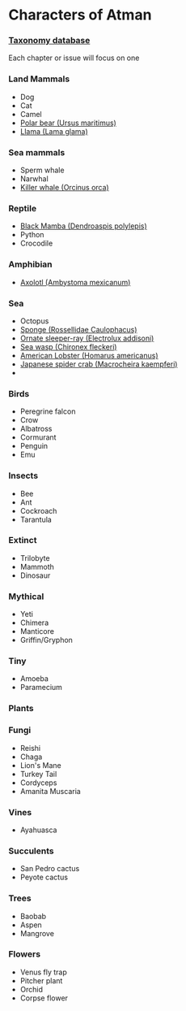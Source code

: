 # Characters of Atman

### [Taxonomy database](https://www.ncbi.nlm.nih.gov/taxonomy)

Each chapter or issue will focus on one

### Land Mammals

- Dog
- Cat
- Camel
- [Polar bear (Ursus maritimus)](https://www.wikiwand.com/en/Polar_bear)
- [Llama (Lama glama)](https://www.wikiwand.com/en/Llama)

### Sea mammals

- Sperm whale
- Narwhal
- [Killer whale (Orcinus orca)](https://www.wikiwand.com/en/Killer_whale)

### Reptile

- [Black Mamba (Dendroaspis polylepis)](https://www.wikiwand.com/en/Black_mamba)
- Python
- Crocodile

### Amphibian

- [Axolotl (Ambystoma mexicanum)](https://www.wikiwand.com/en/Axolotl)

### Sea

- Octopus
- [Sponge (Rossellidae Caulophacus)](https://www.wikiwand.com/nl/Caulophacus)
- [Ornate sleeper-ray (Electrolux addisoni)](https://www.wikiwand.com/en/Ornate_sleeper-ray)
- [Sea wasp (Chironex fleckeri)](https://www.wikiwand.com/en/Chironex_fleckeri)
- [American Lobster (Homarus americanus)](https://www.wikiwand.com/en/American_lobster)
- [Japanese spider crab (Macrocheira kaempferi)](https://www.wikiwand.com/en/Japanese_spider_crab)
-

### Birds

- Peregrine falcon
- Crow
- Albatross
- Cormurant
- Penguin
- Emu

### Insects

- Bee
- Ant
- Cockroach
- Tarantula

### Extinct

- Trilobyte
- Mammoth
- Dinosaur

### Mythical

- Yeti
- Chimera
- Manticore
- Griffin/Gryphon

### Tiny

- Amoeba
- Paramecium

### Plants

### Fungi

- Reishi
- Chaga
- Lion's Mane
- Turkey Tail
- Cordyceps
- Amanita Muscaria

### Vines

- Ayahuasca

### Succulents

- San Pedro cactus
- Peyote cactus

### Trees

- Baobab
- Aspen
- Mangrove

### Flowers

- Venus fly trap
- Pitcher plant
- Orchid
- Corpse flower
